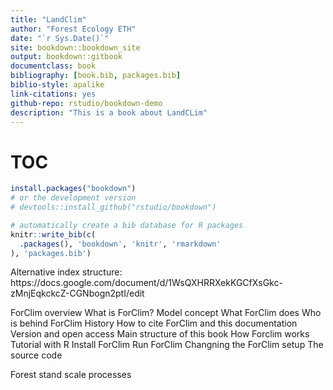 ```yaml
--- 
title: "LandClim"
author: "Forest Ecology ETH"
date: "`r Sys.Date()`"
site: bookdown::bookdown_site
output: bookdown::gitbook
documentclass: book
bibliography: [book.bib, packages.bib]
biblio-style: apalike
link-citations: yes
github-repo: rstudio/bookdown-demo
description: "This is a book about LandCLim"
---
```


# TOC


```r
install.packages("bookdown")
# or the development version
# devtools::install_github("rstudio/bookdown")
```



```r
# automatically create a bib database for R packages
knitr::write_bib(c(
  .packages(), 'bookdown', 'knitr', 'rmarkdown'
), 'packages.bib')
```

Alternative index structure:
https://docs.google.com/document/d/1WsQXHRRXekKGCfXsGkc-zMnjEqkckcZ-CGNbogn2ptI/edit

ForClim overview
  What is ForClim?
    Model concept
    What ForClim does
    Who is behind ForClim
    History
    How to cite ForClim and this documentation
    Version and open access
    Main structure of this book
How Forclim works
  Tutorial with R
  Install ForClim
  Run ForClim
  Changning the ForClim setup
The source code


Forest stand scale processes












